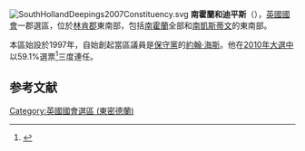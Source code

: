 [[File:SouthHollandDeepings2007Constituency.svg|right]]
'''南霍蘭和迪平斯'''（{{lang-en|South Holland And The Deepings}}），[[英國|英國]][[英國國會|國會]]一郡選區，位於[[林肯郡|林肯郡]]東南部，包括[[南霍蘭|南霍蘭]]全部和[[南凱斯蒂文|南凱斯蒂文]]的東南部。

本區始設於1997年，自始創起當區議員是[[保守黨_(英國)|保守黨]]的[[約翰·海斯|約翰·海斯]]。他在[[2010年英國大選|2010年大選中]]以59.1%選票<ref name="">{{cite news
|publisher=[[英國廣播公司|英國廣播公司]]
|date=2010年5月7日
|title=Election 2010/Constituency/South Holland & The Deepings
|url=http://news.bbc.co.uk/1/shared/election2010/results/constituency/e14.stm
|accessdate=2010年9月28日
|archive-date=2021年12月2日
|archive-url=https://web.archive.org/web/20211202015355/http://news.bbc.co.uk/1/shared/election2010/results/constituency/e14.stm
|dead-url=no
}}</ref>三度連任。

==参考文献==
<div class="references-small">
<references></references>
</div>

{{DEFAULTSORT:South Holland And The Deepings (UK Parliament constituency)}}
[[Category:英國國會選區_(東密德蘭)|Category:英國國會選區 (東密德蘭)]]